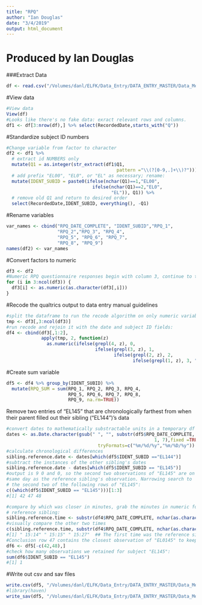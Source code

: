 ```yaml
---
title: "RPQ"
author: "Ian Douglas"
date: "3/4/2019"
output: html_document
---
```

# Produced by Ian Douglas
   
###Extract Data
```r
df <- read.csv("/Volumes/danl/ELFK/Data_Entry/DATA_ENTRY_MASTER/Data_Merge/Raw/QUALTRICS/Qualtrics_Raw_Relationship_Problems_Questionnaire.csv")
```  
   
#View data 
```r
#View data
View(df)
#Looks like there's no fake data: exract relevant rows and columns.
df1 <- df[3:nrow(df),] %>% select(RecordedDate,starts_with("Q"))
```
   
#Standardize subject ID numbers
```r
#Change variable from factor to character
df2 <- df1 %>%
  # extract id NUMBERS only
  mutate(Q1 = as.integer(str_extract(df1$Q1, 
                                         pattern ="\\(?[0-9,.]+\\)?")))%>%
  # add prefix "EL00", "EL0", or "EL" as necessary; rename:
  mutate(IDENT_SUBID = paste0(ifelse(nchar(Q1)==1,"EL00",
                                ifelse(nchar(Q1)==2,"EL0",
                                       "EL")), Q1)) %>%
  # remove old Q1 and return to desired order
  select(RecordedDate,IDENT_SUBID, everything(), -Q1)
```
   
#Rename variables
```r
var_names <- cbind("RPQ_DATE_COMPLETE", "IDENT_SUBID","RPQ_1",
                   "RPQ_2","RPQ_3", "RPQ_4", 
                   "RPQ_5", "RPQ_6", "RPQ_7",
                   "RPQ_8", "RPQ_9")
names(df2) <- var_names
```

#Convert factors to numeric
```r
df3 <- df2
#Numeric RPQ questionnaire responses begin with column 3, continue to the end of df
for (i in 3:ncol(df3)) {
  df3[i] <- as.numeric(as.character(df3[,i]))
}
```
      
#Recode the qualtrics output to data entry manual guidelines
```r
#split the dataframe to run the recode algorithm on only numeric variables:
tmp <- df3[,3:ncol(df3)]
#run recode and rejoin it with the date and subject ID fields:
df4 <- cbind(df3[,1:2], 
             apply(tmp, 2, function(z)
               as.numeric(ifelse(grepl(4, z), 0,
                                 ifelse(grepl(3, z), 1,
                                        ifelse(grepl(2, z), 2,
                                               ifelse(grepl(1, z), 3, "")))))))
```

#Create sum variable
```r
df5 <- df4 %>% group_by(IDENT_SUBID) %>%
  mutate(RPQ_SUM = sum(RPQ_1, RPQ_2, RPQ_3, RPQ_4,
                       RPQ_5, RPQ_6, RPQ_7, RPQ_8,
                       RPQ_9, na.rm=TRUE))
```

Remove two entries of "EL145" that are chronologically farthest from when
their parent filled out their sibling ("EL144")'s data
```r
#convert dates to mathematically substractable units in a temporary df
dates <- as.Date.character(gsub(" ", "", substr(df5$RPQ_DATE_COMPLETE,
                                                       1, 7),fixed =TRUE),
                                  tryFormats=c("%m/%d/%y","%m/%D/%y"))
#calculate chronological differences
sibling.reference.date <- dates[which(df5$IDENT_SUBID =="EL144")]
#subtract the instances of the other sibling's dates
sibling.reference.date - dates[which(df5$IDENT_SUBID == "EL145")]
#output is 9 0 and 0, so the second two observations of "EL145" are on the
#same day as the reference sibling's observation. Narrowing search to 
# the second two of the following rows of "EL145":
c((which(df5$IDENT_SUBID == "EL145")))[1:3]
#[1] 42 47 48

#compare by which was closer in minutes, grab the minutes in numeric format:
# reference sibling:
sibling.reference.time <- substr(df4$RPQ_DATE_COMPLETE, nchar(as.character(df4$RPQ_DATE_COMPLETE))-5, nchar(as.character((df4$RPQ_DATE_COMPLETE))))[which(df5$IDENT_SUBID =="EL144")]
#visually compare the other two times
c(sibling.reference.time, substr(df4$RPQ_DATE_COMPLETE, nchar(as.character(df4$RPQ_DATE_COMPLETE))-5, nchar(as.character((df4$RPQ_DATE_COMPLETE))))[47:48])
#[1] " 15:14" " 15:15" " 15:27"  ## The first time was the reference sibling
#Conclusion row 47 contains the closest observation of "EL0145" to keep.
df6 <- df5[-c(42,48),]
#check how many observations we retained for subject "EL145":
sum(df6$IDENT_SUBID == "EL145")
#[1] 1
```

#Write out csv and sav files
```r
write.csv(df5, "/Volumes/danl/ELFK/Data_Entry/DATA_ENTRY_MASTER/Data_Merge/Processed/Qualtrics_Cleaned_in_R_Relationship_Problems_Questionnaire.csv", row.names = F)
#library(haven)
write_sav(df5, "/Volumes/danl/ELFK/Data_Entry/DATA_ENTRY_MASTER/Data_Merge/Processed/Qualtrics_Cleaned_in_R_Relationship_Problems_Questionnaire.sav")
```